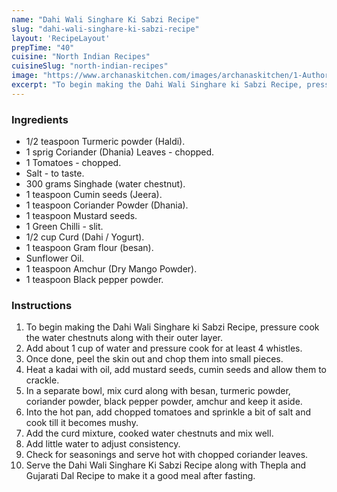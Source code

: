 ---
name: "Dahi Wali Singhare Ki Sabzi Recipe"
slug: "dahi-wali-singhare-ki-sabzi-recipe"
layout: 'RecipeLayout'
prepTime: "40"
cuisine: "North Indian Recipes"
cuisineSlug: "north-indian-recipes"
image: "https://www.archanaskitchen.com/images/archanaskitchen/1-Author/sibyl_sunitha/Dahi_Wali_Singhade_ki_Subzi_Recipe.jpg"
excerpt: "To begin making the Dahi Wali Singhare ki Sabzi Recipe, pressure cook the water chestnuts along with their outer layer"
---

### Ingredients

- 1/2 teaspoon Turmeric powder (Haldi).
- 1 sprig Coriander (Dhania) Leaves - chopped.
- 1 Tomatoes - chopped.
- Salt - to taste.
- 300 grams Singhade (water chestnut).
- 1 teaspoon Cumin seeds (Jeera).
- 1 teaspoon Coriander Powder (Dhania).
- 1 teaspoon Mustard seeds.
- 1 Green Chilli - slit.
- 1/2 cup Curd (Dahi / Yogurt).
- 1 teaspoon Gram flour (besan).
- Sunflower Oil.
- 1 teaspoon Amchur (Dry Mango Powder).
- 1 teaspoon Black pepper powder.

### Instructions

1. To begin making the Dahi Wali Singhare ki Sabzi Recipe, pressure cook the water chestnuts along with their outer layer.
1. Add about 1 cup of water and pressure cook for at least 4 whistles.
1. Once done, peel the skin out and chop them into small pieces.
1. Heat a kadai with oil, add mustard seeds, cumin seeds and allow them to crackle.
1. In a separate bowl, mix curd along with besan, turmeric powder, coriander powder, black pepper powder, amchur and keep it aside.
1. Into the hot pan, add chopped tomatoes and sprinkle a bit of salt and cook till it becomes mushy.
1. Add the curd mixture, cooked water chestnuts and mix well.
1. Add little water to adjust consistency.
1. Check for seasonings and serve hot with chopped coriander leaves.
1. Serve the Dahi Wali Singhare Ki Sabzi Recipe along with Thepla and Gujarati Dal Recipe to make it a good meal after fasting.

